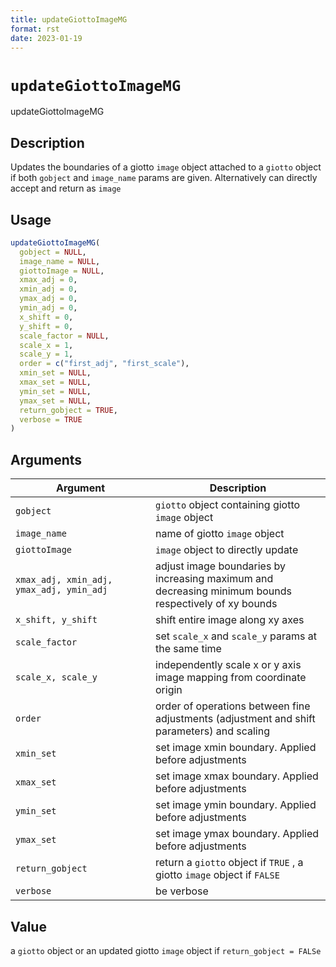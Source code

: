```yaml
--- 
title: updateGiottoImageMG 
format: rst 
date: 2023-01-19 
--- 
```

# `updateGiottoImageMG`

updateGiottoImageMG


## Description

Updates the boundaries of a giotto `image` object attached to
 a `giotto` object if both `gobject` and `image_name` params
 are given. Alternatively can directly accept and return as `image`


## Usage

```r
updateGiottoImageMG(
  gobject = NULL,
  image_name = NULL,
  giottoImage = NULL,
  xmax_adj = 0,
  xmin_adj = 0,
  ymax_adj = 0,
  ymin_adj = 0,
  x_shift = 0,
  y_shift = 0,
  scale_factor = NULL,
  scale_x = 1,
  scale_y = 1,
  order = c("first_adj", "first_scale"),
  xmin_set = NULL,
  xmax_set = NULL,
  ymin_set = NULL,
  ymax_set = NULL,
  return_gobject = TRUE,
  verbose = TRUE
)
```


## Arguments

Argument      |Description
------------- |----------------
`gobject`     |     `giotto` object containing giotto `image` object
`image_name`     |     name of giotto `image` object
`giottoImage`     |     `image` object to directly update
`xmax_adj, xmin_adj, ymax_adj, ymin_adj`     |     adjust image boundaries by increasing maximum and decreasing minimum bounds respectively of xy bounds
`x_shift, y_shift`     |     shift entire image along xy axes
`scale_factor`     |     set `scale_x` and `scale_y` params at the same time
`scale_x, scale_y`     |     independently scale x or y axis image mapping from coordinate origin
`order`     |     order of operations between fine adjustments (adjustment and shift parameters) and scaling
`xmin_set`     |     set image xmin boundary. Applied before adjustments
`xmax_set`     |     set image xmax boundary. Applied before adjustments
`ymin_set`     |     set image ymin boundary. Applied before adjustments
`ymax_set`     |     set image ymax boundary. Applied before adjustments
`return_gobject`     |     return a `giotto` object if `TRUE` , a giotto `image` object if `FALSE`
`verbose`     |     be verbose


## Value

a `giotto` object or an updated giotto `image` object if
  `return_gobject = FALSe`


